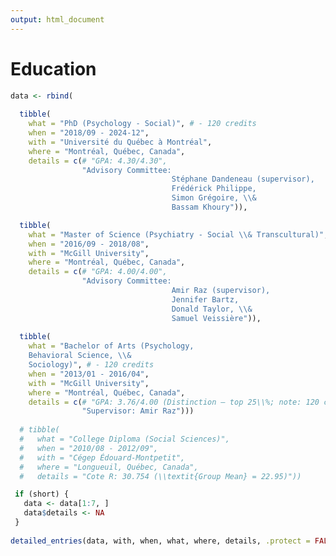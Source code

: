 ```yaml
---
output: html_document
---
```


# Education

```r
data <- rbind(
  
  tibble(
    what = "PhD (Psychology - Social)", # - 120 credits
    when = "2018/09 - 2024-12",
    with = "Université du Québec à Montréal",
    where = "Montréal, Québec, Canada",
    details = c(# "GPA: 4.30/4.30",
                "Advisory Committee: 
                                    Stéphane Dandeneau (supervisor), 
                                    Frédérick Philippe,
                                    Simon Grégoire, \\&
                                    Bassam Khoury")), 

  tibble(
    what = "Master of Science (Psychiatry - Social \\& Transcultural)", # - 45 credits
    when = "2016/09 - 2018/08",
    with = "McGill University",
    where = "Montréal, Québec, Canada",
    details = c(# "GPA: 4.00/4.00",
                "Advisory Committee: 
                                    Amir Raz (supervisor), 
                                    Jennifer Bartz, 
                                    Donald Taylor, \\&
                                    Samuel Veissière")),
  
  tibble(
    what = "Bachelor of Arts (Psychology, 
    Behavioral Science, \\&
    Sociology)", # - 120 credits
    when = "2013/01 - 2016/04",
    with = "McGill University",
    where = "Montréal, Québec, Canada",
    details = c(# "GPA: 3.76/4.00 (Distinction – top 25\\%; note: 120 credits is equivalent to 40 classes)",
                "Supervisor: Amir Raz")))
  
  # tibble(
  #   what = "College Diploma (Social Sciences)",
  #   when = "2010/08 - 2012/09",
  #   with = "Cégep Édouard-Montpetit",
  #   where = "Longueuil, Québec, Canada",
  #   details = "Cote R: 30.754 (\\textit{Group Mean} = 22.95)"))

 if (short) {
   data <- data[1:7, ]
   data$details <- NA
 }
 
detailed_entries(data, with, when, what, where, details, .protect = FALSE)
```